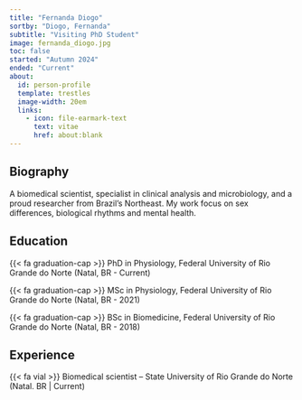 ```yaml
---
title: "Fernanda Diogo"
sortby: "Diogo, Fernanda"
subtitle: "Visiting PhD Student"
image: fernanda_diogo.jpg
toc: false
started: "Autumn 2024"
ended: "Current"
about:
  id: person-profile
  template: trestles
  image-width: 20em
  links:
    - icon: file-earmark-text
      text: vitae
      href: about:blank
---
```


:::{#person-profile}

## Biography

A biomedical scientist, specialist in clinical analysis and microbiology, and a proud researcher from Brazil’s Northeast. My work focus on sex differences, biological rhythms and mental health.

## Education

{{< fa graduation-cap >}} PhD in Physiology, Federal University of Rio Grande do Norte (Natal, BR - Current)

{{< fa graduation-cap >}} MSc in Physiology, Federal University of Rio Grande do Norte (Natal, BR - 2021)

{{< fa graduation-cap >}} BSc in Biomedicine, Federal University of Rio Grande do Norte (Natal, BR - 2018)

## Experience

{{< fa vial >}} Biomedical scientist – State University of Rio Grande do Norte (Natal. BR \| Current)

:::